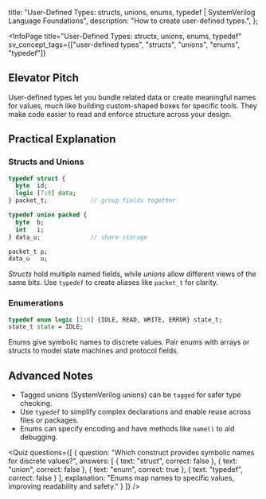
  title: "User-Defined Types: structs, unions, enums, typedef | SystemVerilog Language Foundations",
  description: "How to create user-defined types.",
};

<InfoPage
  title="User-Defined Types: structs, unions, enums, typedef"
  sv_concept_tags={["user-defined types", "structs", "unions", "enums", "typedef"]}
>
  ## Elevator Pitch

  User-defined types let you bundle related data or create meaningful names for values, much like building custom-shaped boxes for specific tools. They make code easier to read and enforce structure across your design.

  ## Practical Explanation

  ### Structs and Unions

  ```systemverilog
  typedef struct {
    byte  id;
    logic [7:0] data;
  } packet_t;            // group fields together

  typedef union packed {
    byte  b;
    int   i;
  } data_u;              // share storage

  packet_t p;
  data_u   u;
  ```

  *Structs* hold multiple named fields, while *unions* allow different views of the same bits. Use `typedef` to create aliases like `packet_t` for clarity.

  ### Enumerations

  ```systemverilog
  typedef enum logic [1:0] {IDLE, READ, WRITE, ERROR} state_t;
  state_t state = IDLE;
  ```

  Enums give symbolic names to discrete values. Pair enums with <Link href="/curriculum/T1_Foundational/F2_Data_Types/arrays">arrays</Link> or structs to model state machines and protocol fields.

  ## Advanced Notes

  * Tagged unions (SystemVerilog unions) can be `tagged` for safer type checking.
  * Use `typedef` to simplify complex declarations and enable reuse across files or <Link href="/curriculum/T1_Foundational/F4_RTL_and_Testbench_Constructs/packages">packages</Link>.
  * Enums can specify encoding and have methods like `name()` to aid debugging.

  <Quiz questions={[
    {
      question: "Which construct provides symbolic names for discrete values?",
      answers: [
        { text: "struct", correct: false },
        { text: "union", correct: false },
        { text: "enum", correct: true },
        { text: "typedef", correct: false }
      ],
      explanation: "Enums map names to specific values, improving readability and safety."
    }
  ]} />

</InfoPage>